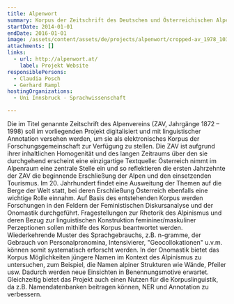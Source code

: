 ```yaml
---
title: Alpenwort
summary: Korpus der Zeitschrift des Deutschen und Österreichischen Alpenvereins.
startDate: 2014-01-01
endDate: 2016-01-01
image: /assets/content/assets/de/projects/alpenwort/cropped-av_1978_103-247_neu.png
attachments: []
links:
  - url: http://alpenwort.at/
    label: Projekt Website
responsiblePersons:
  - Claudia Posch
  - Gerhard Rampl
hostingOrganizations:
  - Uni Innsbruck - Sprachwissenschaft

---
```

Die im Titel genannte Zeitschrift des Alpenvereins (ZAV, Jahrgänge 1872 – 1998) soll im vorliegenden Projekt digitalisiert und mit linguistischer Annotation versehen werden, um sie als elektronisches Korpus der Forschungsgemeinschaft zur Verfügung zu stellen. Die ZAV ist aufgrund ihrer inhaltlichen Homogenität und des langen Zeitraums über den sie durchgehend erscheint eine einzigartige Textquelle: Österreich nimmt im Alpenraum eine zentrale Stelle ein und so reflektieren die ersten Jahrzehnte der ZAV die beginnende Erschließung der Alpen und den einsetzenden Tourismus. Im 20. Jahrhundert findet eine Ausweitung der Themen auf die Berge der Welt statt, bei deren Erschließung Österreich ebenfalls eine wichtige Rolle einnahm. Auf Basis des entstehenden Korpus werden Forschungen in den Feldern der Feministischen Diskursanalyse und der Onomastik durchgeführt. Fragestellungen zur Rhetorik des Alpinismus und deren Bezug zur linguistischen Konstruktion femininer/maskuliner Perzeptionen sollen mithilfe des Korpus beantwortet werden. Wiederkehrende Muster des Sprachgebrauchs, z.B. n-gramme, der Gebrauch von Personalpronomina, Intensivierer, "Geocollokationen" u.v.m. können somit systematisch erforscht werden. In der Onomastik bietet das Korpus Möglichkeiten jüngere Namen im Kontext des Alpinismus zu untersuchen, zum Beispiel, die Namen alpiner Strukturen wie Wände, Pfeiler usw. Dadurch werden neue Einsichten in Benennungsmotive erwartet. Gleichzeitig bietet das Projekt auch einen Nutzen für die Korpuslinguistik, da z.B. Namendatenbanken beitragen können, NER und Annotation zu verbessern.
